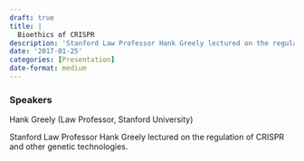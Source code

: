 ```yaml
---
draft: true 
title: |
  Bioethics of CRISPR
description: 'Stanford Law Professor Hank Greely lectured on the regulation of CRISPR and other genetic technologies.'
date: '2017-01-25'
categories: [Presentation]
date-format: medium 
---
```



### Speakers  
Hank Greely (Law Professor, Stanford University)

Stanford Law Professor Hank Greely lectured on the regulation of CRISPR and other genetic technologies.


